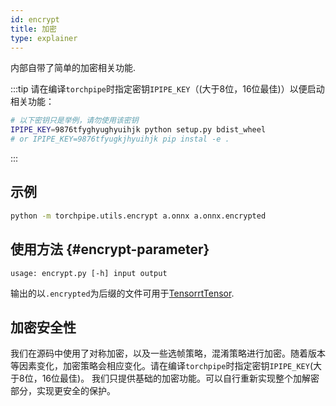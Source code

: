 ```yaml
---
id: encrypt
title: 加密
type: explainer
---
```


内部自带了简单的加密相关功能.

:::tip
请在编译`torchpipe`时指定密钥`IPIPE_KEY`（(大于8位，16位最佳)）以便启动相关功能：
```bash
# 以下密钥只是举例，请勿使用该密钥
IPIPE_KEY=9876tfyghyughyuihjk python setup.py bdist_wheel
# or IPIPE_KEY=9876tfyugkjhyuihjk pip instal -e .
```
:::

## 示例
```bash
python -m torchpipe.utils.encrypt a.onnx a.onnx.encrypted
```

## 使用方法 {#encrypt-parameter}

 `usage: encrypt.py [-h] input output`






输出的以`.encrypted`为后缀的文件可用于[TensorrtTensor](../backend-reference/torch#tensorrttensor).

## 加密安全性
我们在源码中使用了对称加密，以及一些选帧策略，混淆策略进行加密。随着版本等因素变化，加密策略会相应变化。请在编译`torchpipe`时指定密钥`IPIPE_KEY`(大于8位，16位最佳)。 我们只提供基础的加密功能。可以自行重新实现整个加解密部分，实现更安全的保护。

